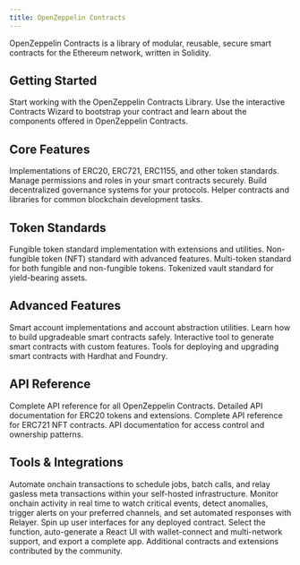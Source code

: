 ```yaml
---
title: OpenZeppelin Contracts
---
```


OpenZeppelin Contracts is a library of modular, reusable, secure smart contracts for the Ethereum network, written in Solidity.

## Getting Started

<Cards>
  <Card href="/contracts/5.x/" title="Contracts Overview">
    Start working with the OpenZeppelin Contracts Library.
  </Card>
  <Card href="/contracts/5.x/wizard" title="Contracts Wizard">
    Use the interactive Contracts Wizard to bootstrap your contract and learn about the components offered in OpenZeppelin Contracts.
  </Card>
</Cards>

## Core Features

<Cards>
  <Card href="/contracts/5.x/tokens" title="Token Standards">
    Implementations of ERC20, ERC721, ERC1155, and other token standards.
  </Card>
  <Card href="/contracts/5.x/access-control" title="Access Control">
    Manage permissions and roles in your smart contracts securely.
  </Card>
  <Card href="/contracts/5.x/governance" title="Governance">
    Build decentralized governance systems for your protocols.
  </Card>
  <Card href="/contracts/5.x/utilities" title="Utilities">
    Helper contracts and libraries for common blockchain development tasks.
  </Card>
</Cards>

## Token Standards

<Cards>
  <Card href="/contracts/5.x/erc20" title="ERC-20">
    Fungible token standard implementation with extensions and utilities.
  </Card>
  <Card href="/contracts/5.x/erc721" title="ERC-721">
    Non-fungible token (NFT) standard with advanced features.
  </Card>
  <Card href="/contracts/5.x/erc1155" title="ERC-1155">
    Multi-token standard for both fungible and non-fungible tokens.
  </Card>
  <Card href="/contracts/5.x/erc4626" title="ERC-4626">
    Tokenized vault standard for yield-bearing assets.
  </Card>
</Cards>

## Advanced Features

<Cards>
  <Card href="/contracts/5.x/account-abstraction" title="Account Abstraction">
    Smart account implementations and account abstraction utilities.
  </Card>
  <Card href="/contracts/5.x/upgradeable" title="Upgradeable Contracts">
    Learn how to build upgradeable smart contracts safely.
  </Card>
  <Card href="/wizard" title="Contracts Wizard">
    Interactive tool to generate smart contracts with custom features.
  </Card>
  <Card href="/upgrade-plugins" title="Upgrades Plugins">
    Tools for deploying and upgrading smart contracts with Hardhat and Foundry.
  </Card>
</Cards>

## API Reference

<Cards>
  <Card href="/contracts/5.x/api" title="API Overview">
    Complete API reference for all OpenZeppelin Contracts.
  </Card>
  <Card href="/contracts/5.x/api/token/ERC20" title="ERC20 API">
    Detailed API documentation for ERC20 tokens and extensions.
  </Card>
  <Card href="/contracts/5.x/api/token/ERC721" title="ERC721 API">
    Complete API reference for ERC721 NFT contracts.
  </Card>
  <Card href="/contracts/5.x/api/access" title="Access Control API">
    API documentation for access control and ownership patterns.
  </Card>
</Cards>

## Tools & Integrations

<Cards>
  <Card href="/relayer" title="Relayer">
    Automate onchain transactions to schedule jobs, batch calls, and relay gasless meta transactions within your self-hosted infrastructure.
  </Card>
  <Card href="/monitor" title="Monitor">
    Monitor onchain activity in real time to watch critical events, detect anomalies, trigger alerts on your preferred channels, and set automated responses with Relayer.
  </Card>
  <Card href="/ui-builder" title="UI Builder">
    Spin up user interfaces for any deployed contract. Select the function, auto-generate a React UI with wallet-connect and multi-network support, and export a complete app.
  </Card>
  <Card href="/community-contracts" title="Community Contracts">
    Additional contracts and extensions contributed by the community.
  </Card>
</Cards>
